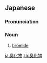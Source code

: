 ==Japanese==
{{ja-kanjitab|しゅう|か|ぶつ|yomi=on}}

===Pronunciation===
{{ja-pron|しゅうかぶつ|y=on}}

===Noun===
{{ja-noun|しゅうかぶつ}}

# [[bromide]] {{gloss|chemistry: binary compound of bromine and another element}}

[[ja:臭化物]]
[[zh:臭化物]]